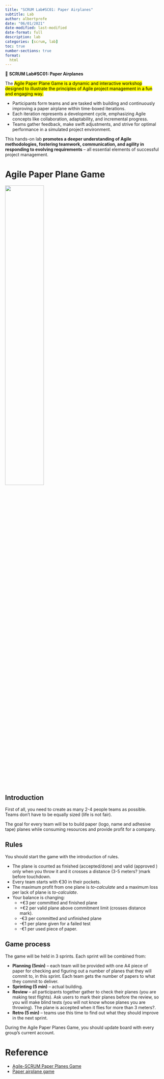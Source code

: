 ```yaml
---
title: "SCRUM Lab#SC01: Paper Airplanes"
subtitle: Lab
author: albertprofe
date: "06/01/2021"
date-modified: last-modified
date-format: full
description: lab
categories: [scrum, lab]
toc: true
number-sections: true
format:
  html
---
```


::: {.labs}
📘 **SCRUM Lab#SC01: Paper Airplanes**

The <mark>Agile Paper Plane Game is a dynamic and interactive workshop designed to illustrate the principles of Agile project management in a fun and engaging way.</mark>

- Participants form teams and are tasked with building and continuously improving a paper airplane within time-boxed iterations.
- Each iteration represents a development cycle, emphasizing Agile concepts like collaboration, adaptability, and incremental progress.
- Teams gather feedback, make swift adjustments, and strive for optimal performance in a simulated project environment.
 
This hands-on lab **promotes a deeper understanding of Agile methodologies, fostering teamwork, communication, and agility in responding to evolving requirements** – all essential elements of successful project management.

:::

# Agile Paper Plane Game

![](/images/scrum/airplane.png){width="50%"}

## Introduction

First of all, you need to create as many 2-4 people teams as possible. Teams don’t have to be equally sized (life is not fair). 

The goal for every team will be to build paper (logo, name and adhesive tape) planes while consuming resources and provide profit for a company.

## Rules

You should start the game with the introduction of rules.

- The plane is counted as finished (accepted/done) and valid (approved ) only when you throw it and it crosses a distance (3-5 meters? )mark before touchdown.
- Every team starts with €30 in their pockets.
- The maximum profit from one plane is *to-calculate* and a maximum loss per lack of plane is *to-calculate*.
- Your balance is changing:
  - +€3 per committed and finished plane
  - +€2 per valid plane above commitment limit (crosses distance mark).
  - -€3 per committed and unfinished plane
  - -€1 per plane given for a failed test
  - -€1 per used piece of paper.

## Game process

The game will be held in 3 sprints. Each sprint will be combined from:

- **Planning (5min)** – each team will be provided with one A4 piece of paper for checking and figuring out a number of planes that they will commit to, in this sprint. Each team gets the number of papers to what they commit to deliver.
- **Sprinting (5 min)** – actual building.
- **Review** – all participants together gather to check their planes (you are making test flights). Ask users to mark their planes before the review, so you will make blind tests (you will not know whose planes you are throwing). The plane is accepted when it flies for more than 3 meters?.
- **Retro (5 min)** – teams use this time to find out what they should improve in the next sprint.

During the Agile Paper Planes Game, you should update board with every group’s current account.

 


# Reference

- [Agile-SCRUM Paper Planes Game](https://sites.google.com/view/gestioprojectes/llegir/setmana1/paper-games)
- [Paper airplane game](https://www.slideshare.net/pmboos/paper-airplane-game?ref=)


